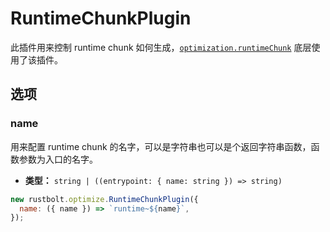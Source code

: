 # RuntimeChunkPlugin

此插件用来控制 runtime chunk 如何生成，[`optimization.runtimeChunk`](/config/optimization#optimizationruntimechunk) 底层使用了该插件。

## 选项

### name

用来配置 runtime chunk 的名字，可以是字符串也可以是个返回字符串函数，函数参数为入口的名字。

- **类型：** `string | ((entrypoint: { name: string }) => string)`

```js
new rustbolt.optimize.RuntimeChunkPlugin({
  name: ({ name }) => `runtime~${name}`,
});
```
